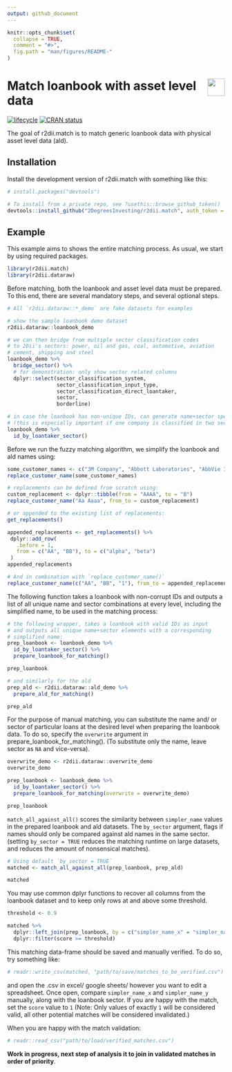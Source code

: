 ```yaml
---
output: github_document 
---
```

<!-- README.md is generated from README.Rmd. Please edit that file -->

```r
knitr::opts_chunk$set(
  collapse = TRUE,
  comment = "#>",
  fig.path = "man/figures/README-"
)
```

# <img src="https://i.imgur.com/3jITMq8.png" align="right" height=40 /> Match loanbook with asset level data

<!-- badges: start -->
[![lifecycle](https://img.shields.io/badge/lifecycle-experimental-orange.svg)](https://www.tidyverse.org/lifecycle/#experimental)
[![CRAN status](https://www.r-pkg.org/badges/version/r2dii.match)](https://CRAN.R-project.org/package=r2dii.match)
<!-- badges: end -->

The goal of r2dii.match is to match generic loanbook data with physical asset level data (ald).

## Installation

Install the development version of r2dii.match with something like this:

```r
# install.packages("devtools")

# To install from a private repo, see ?usethis::browse_github_token()
devtools::install_github("2DegreesInvesting/r2dii.match", auth_token = "abc")
```

## Example

This example aims to shows the entire matching process. As usual, we start by using required packages.

```r
library(r2dii.match)
library(r2dii.dataraw)
```

Before matching, both the loanbook and asset level data must be prepared.
To this end, there are several mandatory steps, and several optional steps. 

```r
# All `r2dii.dataraw::*_demo` are fake datasets for examples

# show the sample loanbook demo dataset
r2dii.dataraw::loanbook_demo

# we can then bridge from multiple sector classification codes
# to 2Dii's sectors: power, oil and gas, coal, automotive, aviation
# cement, shipping and steel
loanbook_demo %>% 
  bridge_sector() %>%
  # for demonstration: only show sector related columns
  dplyr::select(sector_classification_system, 
                sector_classification_input_type,
                sector_classification_direct_loantaker,
                sector,
                borderline)

# in case the loanbook has non-unique IDs, can generate name+sector specific IDs
# (this is especially important if one company is classified in two sectors for two loans)
loanbook_demo %>%
  id_by_loantaker_sector()
```

Before we run the fuzzy matching algorithm, we simplify the loanbook and ald names using:

```r
some_customer_names <- c("3M Company", "Abbott Laboratories", "AbbVie Inc.")
replace_customer_name(some_customer_names)

# replacements can be defined from scratch using:
custom_replacement <- dplyr::tibble(from = "AAAA", to = "B")
replace_customer_name("Aa Aaaa", from_to = custom_replacement)

# or appended to the existing list of replacements: 
get_replacements()

appended_replacements <- get_replacements() %>%
 dplyr::add_row(
   .before = 1,
   from = c("AA", "BB"), to = c("alpha", "beta")
 )
appended_replacements

# And in combination with `replace_customer_name()`
replace_customer_name(c("AA", "BB", "1"), from_to = appended_replacements)

```

The following function takes a loanbook with non-corrupt IDs and outputs a list of all unique name and sector combinations at every level, including the simplified name, to be used in the matching process: 

```r
# the following wrapper, takes a loanbook with valid IDs as input
# and outputs all unique name+sector elements with a corresponding
# simplified name: 
prep_loanbook <- loanbook_demo %>%
  id_by_loantaker_sector() %>%
  prepare_loanbook_for_matching()

prep_loanbook

# and similarly for the ald
prep_ald <- r2dii.dataraw::ald_demo %>% 
  prepare_ald_for_matching()

prep_ald

```

For the purpose of manual matching, you can substitute the name and/ or sector of particular loans at the desired level when preparing the loanbook data. To do so, specify the `overwrite` argument in prepare_loanbook_for_matching(). (To substitute only the name, leave sector as `NA` and vice-versa). 

```r
overwrite_demo <- r2dii.dataraw::overwrite_demo
overwrite_demo

prep_loanbook <- loanbook_demo %>%
  id_by_loantaker_sector() %>%
  prepare_loanbook_for_matching(overwrite = overwrite_demo)

prep_loanbook

```


`match_all_against_all()` scores the similarity between `simpler_name` values in the prepared loanbook and ald datasets. The `by_sector` argument, flags if names should only be compared against ald names in the same sector. (setting `by_sector = TRUE` reduces the matching runtime on large datasets, and reduces the amount of nonsensical matches). 

```r
# Using default `by_sector = TRUE`
matched <- match_all_against_all(prep_loanbook, prep_ald)

matched
```

You may use common dplyr functions to recover all columns from the loanbook dataset and to keep only rows at and above some threshold.

```r
threshold <- 0.9

matched %>% 
  dplyr::left_join(prep_loanbook, by = c("simpler_name_x" = "simpler_name")) %>%
  dplyr::filter(score >= threshold)
```

This matching data-frame should be saved and manually verified. To do so, try something like: 

```r
# readr::write_csv(matched, "path/to/save/matches_to_be_verified.csv")
```

and open the .csv in excel/ google sheets/ however you want to edit a spreadsheet. Once open, compare `simpler_name_x` and `simpler_name_y` manually, along with the loanbook sector. If you are happy with the match, set the `score` value to `1` (Note: Only values of exactly `1` will be considered valid, all other potential matches will be considered invalidated.)

When you are happy with the match validation: 

```r
# readr::read_csv("path/to/load/verified_matches.csv")
```

**Work in progress, next step of analysis it to join in validated matches in order of priority**. 
